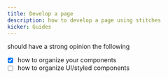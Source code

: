```yaml
---
title: Develop a page
description: how to develop a page using stitches
kicker: Guides
---
```


should have a strong opinion the following

-   [x] how to organize your components
-   [ ] how to organize UI/styled components
